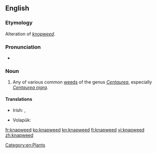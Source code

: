 ==English==

===Etymology===
Alteration of ''[[knopweed]]''.

===Pronunciation===
* {{IPA|/ˈnæpwiːd/}}

===Noun===
{{en-noun}}

# Any of various common [[weeds]] of the genus ''[[Centaurea]]'', especially ''[[Centaurea nigra]]''.

====Translations====
{{trans-top|''Centaurea''}}
* Irish: {{t-|ga|bata cogaidh|m|xs=Irish}}, {{t-|ga|mínscoth|f|xs=Irish}}
{{trans-mid}}
* Volapük: {{t-|vo|zentor}}
{{trans-bottom}}

[[Category:en:Plants]]

[[fr:knapweed]]
[[ko:knapweed]]
[[kn:knapweed]]
[[fi:knapweed]]
[[vi:knapweed]]
[[zh:knapweed]]